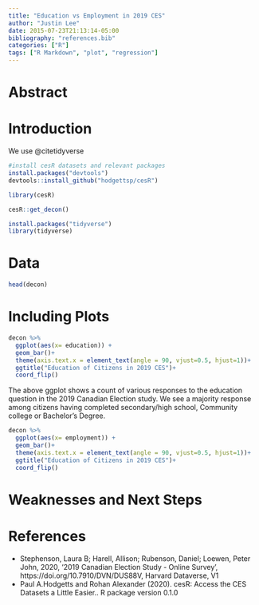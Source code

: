 ```yaml
---
title: "Education vs Employment in 2019 CES"
author: "Justin Lee"
date: 2015-07-23T21:13:14-05:00
bibliography: "references.bib"
categories: ["R"]
tags: ["R Markdown", "plot", "regression"]
---
```


# Abstract

# Introduction

We use @citetidyverse

```r
#install cesR datasets and relevant packages
install.packages("devtools")
devtools::install_github("hodgettsp/cesR")

library(cesR)

cesR::get_decon()

install.packages("tidyverse")
library(tidyverse)
```
# Data
```r
head(decon)
```

# Including Plots

```r
decon %>%
  ggplot(aes(x= education)) +
  geom_bar()+
  theme(axis.text.x = element_text(angle = 90, vjust=0.5, hjust=1))+
  ggtitle("Education of Citizens in 2019 CES")+
  coord_flip()
```
The above ggplot shows a count of various responses to the education question in the 2019 Canadian Election study. We see a majority response among citizens having completed secondary/high school, Community college or Bachelor's Degree.  

```r
decon %>%
  ggplot(aes(x= employment)) +
  geom_bar()+
  theme(axis.text.x = element_text(angle = 90, vjust=0.5, hjust=1))+
  ggtitle("Education of Citizens in 2019 CES")+
  coord_flip()
```

# Weaknesses and Next Steps

# References

- Stephenson, Laura B; Harell, Allison; Rubenson, Daniel; Loewen, Peter John, 2020, '2019 Canadian Election Study - Online Survey', https://doi.org/10.7910/DVN/DUS88V, Harvard Dataverse, V1
- Paul A.Hodgetts and Rohan Alexander (2020). cesR: Access the CES Datasets a
  Little Easier.. R package version 0.1.0


